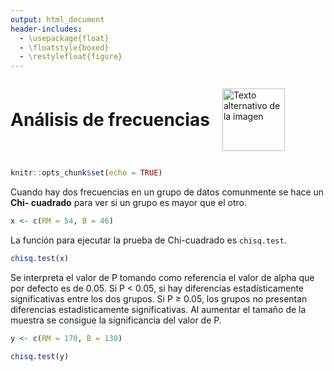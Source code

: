 ```yaml
---
output: html_document
header-includes:
  - \usepackage{float}
  - \floatstyle{boxed}
  - \restylefloat{figure}
---
```


<div style="display:flex; align-items:center;">
  <h1 style="margin:0;">Análisis de frecuencias</h1>
  <img src="Imagenes/HNBI_LOGO1.jpeg" alt="Texto alternativo de la imagen" style="width:100px; margin-left:20px;">
</div>

```r
knitr::opts_chunk$set(echo = TRUE)
```

Cuando hay dos frecuencias en un grupo de datos comunmente se hace un **Chi- cuadrado** para ver si un grupo es mayor que el otro.

```r
x <- c(RM = 54, B = 46)
```

La función para ejecutar la prueba de Chi-cuadrado es `chisq.test`.

```r
chisq.test(x)
```

Se interpreta el valor de P tomando como referencia el valor de alpha que por defecto es de 0.05. Si P < 0.05, si hay diferencias estadísticamente significativas entre los dos grupos. Si P ≥ 0.05, los grupos no presentan diferencias estadísticamente significativas.
Al aumentar el tamaño de la muestra se consigue la significancia del valor de P.

```r
y <- c(RM = 170, B = 130)
```

```r
chisq.test(y)
```
